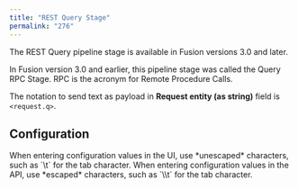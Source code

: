 ```yaml
---
title: "REST Query Stage"
permalink: "276"
---
```


The REST Query pipeline stage is available in Fusion versions 3.0 and later.

<Note>
In Fusion version 3.0 and earlier, this pipeline stage was called the Query RPC Stage. RPC is the acronym for Remote Procedure Calls.
</Note>



The notation to send text as payload in **Request entity (as string)** field is `<request.q>`.

## Configuration

<Tip>
When entering configuration values in the UI, use *unescaped* characters, such as `\t` for the tab character. When entering configuration values in the API, use *escaped* characters, such as `\\t` for the tab character.
</Tip>


<SchemaParamFields schema={schema}/>
